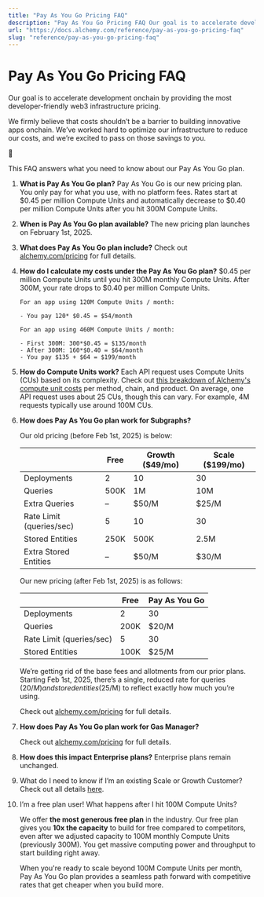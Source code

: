 ```yaml
---
title: "Pay As You Go Pricing FAQ"
description: "Pay As You Go Pricing FAQ Our goal is to accelerate development onchain by providing the most developer-friendly web3 infrastructure pricing. We firmly believe that costs shouldn’t be a barrier to building innovative apps onchain. We’ve worked hard to optimize our infrastructure to reduce our costs,..."
url: "https://docs.alchemy.com/reference/pay-as-you-go-pricing-faq"
slug: "reference/pay-as-you-go-pricing-faq"
---
```


# Pay As You Go Pricing FAQ

Our goal is to accelerate development onchain by providing the most developer-friendly web3 infrastructure pricing.

We firmly believe that costs shouldn’t be a barrier to building innovative apps onchain. We’ve worked hard to optimize our infrastructure to reduce our costs, and we’re excited to pass on those savings to you.

👋

This FAQ answers what you need to know about our Pay As You Go plan.

1. **What is Pay As You Go plan?** Pay As You Go is our new pricing plan. You only pay for what you use, with no platform fees. Rates start at $0.45 per million Compute Units and automatically decrease to $0.40 per million Compute Units after you hit 300M Compute Units.

2. **When is Pay As You Go plan available?** The new pricing plan launches on February 1st, 2025.

3. **What does Pay As You Go plan include?** Check out [alchemy.com/pricing](http://alchemy.com/pricing) for full details.

4. **How do I calculate my costs under the Pay As You Go plan?** $0.45 per million Compute Units until you hit 300M monthly Compute Units. After 300M, your rate drops to $0.40 per million Compute Units.

   ```
   For an app using 120M Compute Units / month:

   - You pay 120* $0.45 = $54/month

   For an app using 460M Compute Units / month:

   - First 300M: 300*$0.45 = $135/month
   - After 300M: 160*$0.40 = $64/month
   - You pay $135 + $64 = $199/month
   ```

5. **How do Compute Units work?** Each API request uses Compute Units (CUs) based on its complexity. Check out [this breakdown of Alchemy's compute unit costs](/reference/compute-unit-costs) per method, chain, and product. On average, one API request uses about 25 CUs, though this can vary. For example, 4M requests typically use around 100M CUs.

6. **How does Pay As You Go plan work for Subgraphs?**

   Our old pricing (before Feb 1st, 2025) is below:

   |                          | Free | Growth ($49/mo) | Scale ($199/mo) |
   | ------------------------ | ---- | --------------- | --------------- |
   | Deployments              | 2    | 10              | 30              |
   | Queries                  | 500K | 1M              | 10M             |
   | Extra Queries            | –    | $50/M           | $25/M           |
   | Rate Limit (queries/sec) | 5    | 10              | 30              |
   | Stored Entities          | 250K | 500K            | 2.5M            |
   | Extra Stored Entities    | –    | $50/M           | $30/M           |

   Our new pricing (after Feb 1st, 2025) is as follows:

   |                          | Free | Pay As You Go |
   | ------------------------ | ---- | ------------- |
   | Deployments              | 2    | 30            |
   | Queries                  | 200K | $20/M         |
   | Rate Limit (queries/sec) | 5    | 30            |
   | Stored Entities          | 100K | $25/M         |

   We’re getting rid of the base fees and allotments from our prior plans. Starting Feb 1st, 2025, there’s a single, reduced rate for queries ($20/M) and stored entities ($25/M) to reflect exactly how much you’re using.

   Check out [alchemy.com/pricing](http://alchemy.com/pricing) for full details.

7. **How does Pay As You Go plan work for Gas Manager?**

   Check out [alchemy.com/pricing](http://alchemy.com/pricing) for full details.

8. **How does this impact Enterprise plans?** Enterprise plans remain unchanged.

9. What do I need to know if I’m an existing Scale or Growth Customer? Check out all details [here](/reference/new-pricing-for-existing-scale-and-growth-customers).

10. I’m a free plan user! What happens after I hit 100M Compute Units?

    We offer **the most generous free plan** in the industry. Our free plan gives you **10x the capacity** to build for free compared to competitors, even after we adjusted capacity to 100M monthly Compute Units (previously 300M). You get massive computing power and throughput to start building right away.

    When you're ready to scale beyond 100M Compute Units per month, Pay As You Go plan provides a seamless path forward with competitive rates that get cheaper when you build more.
